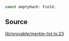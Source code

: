 ```ts
const emptyHash: Field;
```

## Source

[lib/provable/merkle-list.ts:23](https://github.com/o1-labs/o1js/blob/main/src/lib/provable/merkle-list.ts#L23)
